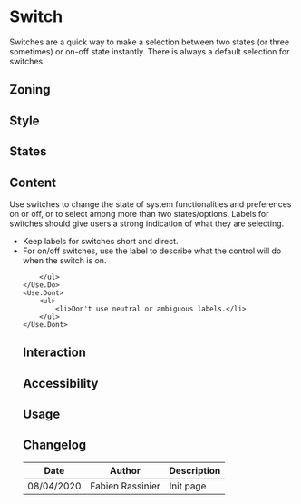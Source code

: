 

<Meta title="Components/Switch" />

# Switch

Switches are a quick way to make a selection between two states (or three sometimes)  or on-off state instantly. There is always a default selection for switches. 


## Zoning

<FigmaImage src="https://www.figma.com/file/2Sw2IvUHZ9F2srJ3L8AWxr/%F0%9F%93%90-Zoning?node-id=36%3A0" alt="zoning image for switch" />


## Style

<Preview>
    <Story name="default">
        <Switch values={['input', 'both', 'ouput']} />
	</Story>
 </Preview>

## States

## Content

Use switches to change the state of system functionalities and preferences on or off, or to select among more than two states/options. Labels for switches should give users a strong indication of what they are selecting.

<Use>
	<Use.Do>
		<ul>
			<li>Keep labels for switches short and direct.</li>
			<li>For on/off switches, use the label to describe what the control will do when the switch is on.</li>
			
		</ul>
	</Use.Do>
	<Use.Dont>
		<ul>
			<li>Don't use neutral or ambiguous labels.</li>
		</ul>
	</Use.Dont>
</Use>


## Interaction

## Accessibility

## Usage

## Changelog

| Date       | Author | Description |
| ---------- | ------ | ----------- |
| 08/04/2020 | Fabien Rassinier  | Init page   |
